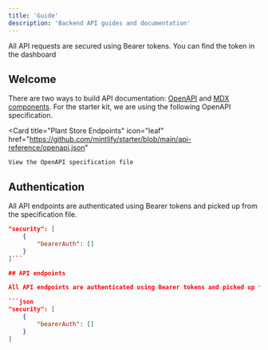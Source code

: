 ```yaml
---
title: 'Guide'
description: 'Backend API guides and documentation'
---
```


<Note>
	All API requests are secured using Bearer tokens. You can find the token in the dashboard
</Note>

## Welcome

There are two ways to build API documentation: [OpenAPI](https://mintlify.com/docs/api-playground/openapi/setup) and [MDX components](https://mintlify.com/docs/api-playground/mdx/configuration). For the starter kit, we are using the following OpenAPI specification.

<Card
	title="Plant Store Endpoints"
	icon="leaf"
	href="https://github.com/mintlify/starter/blob/main/api-reference/openapi.json"
>
	View the OpenAPI specification file
</Card>

## Authentication

All API endpoints are authenticated using Bearer tokens and picked up from the specification file.

```json
"security": [
	{
		"bearerAuth": []
	}
]```

## API endpoints

All API endpoints are authenticated using Bearer tokens and picked up from the specification file.

```json
"security": [
	{
		"bearerAuth": []
	}
]
```
